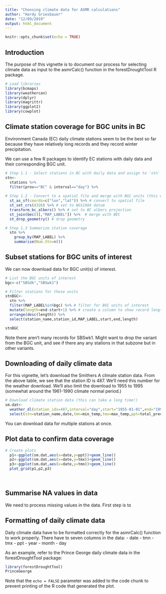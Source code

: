 ```yaml
---
title: "Choosing climate data for ASMR calculations"
author: "Hardy Griesbauer"
date: "12/09/2019"
output: html_document
---
```


```r
knitr::opts_chunk$set(echo = TRUE)
```

## Introduction
The purpose of this vignette is to document our process for selecting climate data as input to the asmrCalc() function in the forestDroughtTool R package.

```r

# Load libraries
library(bcmaps)
library(weathercan)
library(dplyr)
library(magrittr)
library(ggplot2)
library(cowplot)

```

## Climate station coverage for BGC units in BC
Environment Canada (EC) daily climate stations seem to be the best so far because they have relatively long records and they record winter precipitation.

We can use a few R packages to identify EC stations with daily data and their corresponding BGC unit.

```r

# Step 1.1 - Select stations in BC with daily data and assign to 'stn'
stn<-
  stations %>% 
  filter(prov=="BC" & interval=="day") %>%  
  
# Step 1.2 - Convert to a spatial file and merge with BGC units (this will take awhile!)
  st_as_sf(coords=c("lon","lat")) %>% # convert to spatial file
  st_set_crs(4326) %>% # set to WGS1984 datum
  transform_bc_albers() %>% # set to BC albers projection
  st_join(bec()[,"MAP_LABEL"]) %>%  # merge with BEC
  st_drop_geometry() # drop geometry

# Step 1.3 Summarize station coverage
  stn %>% 
    group_by(MAP_LABEL) %>%
    summarise(Num.Stn=n())

```  

## Subset stations for BGC units of interest
We can now download data for BGC unit(s) of interest.
```r
# List the BGC units of interest
bgc<-c("SBSdk","SBSwk1")

# Filter stations for those units
stnBGC<-
  stn %>% 
  filter(MAP_LABEL%in%bgc) %>% # filter for BGC units of interest
  mutate(length=end-start+1) %>% # create a column to show record length
  arrange(desc(length)) %>% 
  select(station_name,station_id,MAP_LABEL,start,end,length)

stnBGC

```

Note there aren't many records for SBSwk1.  Might want to drop the variant from the BGC unit, and see if there any any stations in that subzone but in other variants.

## Downloading of daily climate data
For this vignette, let's download the Smithers A climate station data. From the above table, we see that the station ID is 487.  We'll need this number for the weather download.  We'll also limit the download to 1955 to 1995 (somewhat around the 1961-1990 climate normal period.)

```r

# Download climate station data (this can take a long time!)
sm.dat<-
  weather_dl(station_ids=487,interval="day",start="1955-01-01",end="1995-12-31") %>%
  select(stn=station_name,date,tmn=min_temp,tmx=max_temp,ppt=total_precip,year,month,day)

```

You can download data for multiple stations at once.

## Plot data to confirm data coverage

```r

# Create plots 
  p1<-ggplot(sm.dat,aes(x=date,y=ppt))+geom_line()
  p2<-ggplot(sm.dat,aes(x=date,y=tmx))+geom_line()
  p3<-ggplot(sm.dat,aes(x=date,y=tmn))+geom_line()
  plot_grid(p1,p2,p3)
  



```

## Summarise NA values in data
We need to process missing values in the data.  First step is to 


## Formatting of daily climate data
Daily climate data have to be formatted correctly for the asmrCalc() function to work properly.  There have to seven columns in the data:
- date
- tmn
- tmx
- ppt
- year
- month
- day

As an example, refer to the Prince George daily climate data in the forestDroughtTool package:


```r
library(forestDroughtTool)
PrinceGeorge
```

Note that the `echo = FALSE` parameter was added to the code chunk to prevent printing of the R code that generated the plot.
